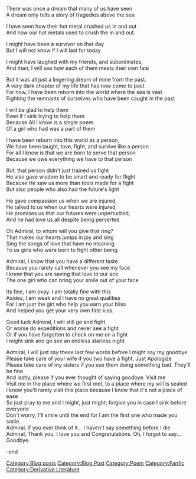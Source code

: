 There was once a dream that many of us have seen<br />A dream only tells a story of tragedies above the sea

I have seen how their hot metal crushed us in and out<br />And how our hot metals used to crush the in and out.

I might have been a survivor on that day<br />But I will not know if I will last for today

I might have laughed with my friends, and subordinates,<br />And then, I will see how each of them meets their own fate

But it was all just a lingering dream of mine from the past.<br />A very dark chapter of my life that has now come to past<br />For now, I have been reborn into the world where the sea is vast<br />Fighting the remnants of ourselves who have been caught in the past

I will be glad to help them<br />Even if I sink trying to help them<br />Because All I know is a single poem<br />Of a girl who had was a part of them

I have been reborn into this world as a person,<br />We have been taught, love, fight, and survive like a person<br />For all I know is that we are born to serve that person<br />Because we owe everything we have to that person

But, that person didn't just trained us fight<br />He also gave wisdom to be smart and ready for flight<br />Because He saw us more than tools made for a fight<br />But also people who also had the future's light

He gave compassion us when we are injured,<br />He talked to us when our hearts were injured,<br />He promises us that our futures were unperturbed,<br />And he had love us all despite being perverted

Oh Admiral, to whom will you give that ring?<br />That makes our hearts jumps in joy and sing<br />Sing the songs of love that have no meaning<br />To us girls who were born to fight other being

Admiral, I know that you have a different taste<br />Because you rarely call whenever you see my face<br />I know that you are saving that love to our ace<br />The one girl who can bring your smile out of your face

Its fine, I am okay. I am totally fine with this<br />Asides, I am weak and I have no great qualities<br />For I am just the girl who help you earn your bliss<br />And helped you get your very own first kiss.

Good luck Admiral, I will still go and fight<br />Or worse do expeditions and never see a fight<br />Or if you have forgotten to check on me on a fight<br />I might sink and go see an endless starless night

Admiral, I will just say these last few words before I might say my goodbye<br />Please take care of your wife if you two have a fight, Just Apologize<br />Please take care of my sisters if you see them doing something bad. They'll be fine<br />And lastly, please if you ever thought of saying goodbye. Visit me<br />Visit me in the place where we first met, to a place where my will is sealed<br />I know you'll rarely visit this place because I know that it's not a place of ease<br />So just pray to me and I might, just might; forgive you in case I sink before everyone<br />Don't worry; I'll smile until the end for I am the first one who made you smile.<br />Admiral, if you ever think of it... I haven't say something before I die<br />Admiral, Thank you, I love you and Congratulations. Oh, I forgot to say... Goodbye.

-end
[[Category:Blog posts]]
[[Category:Blog Post]]
[[Category:Poem]]
[[Category:Fanfic]]
[[Category:Derivative Literature]]